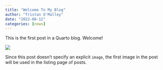 ```yaml
---
title: "Welcome To My Blog"
author: "Tristan O'Malley"
date: "2022-08-12"
categories: [news]
---
```


This is the first post in a Quarto blog. Welcome!

![](thumbnail.jpg)

Since this post doesn't specify an explicit `image`, the first image in the post will be used in the listing page of posts.